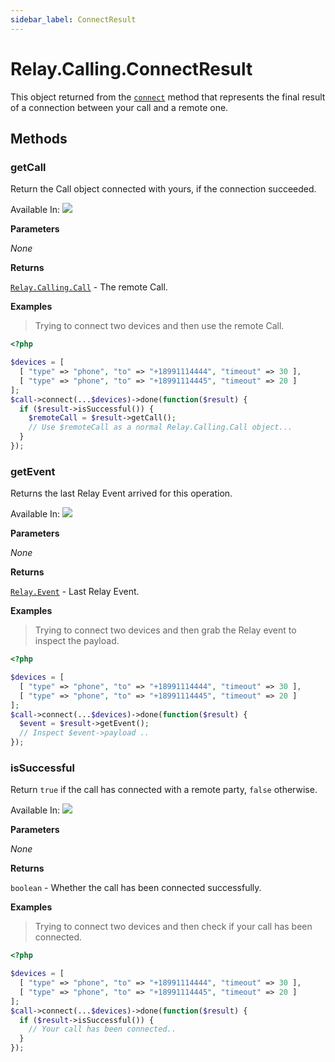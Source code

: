 ```yaml
---
sidebar_label: ConnectResult
---
```


# Relay.Calling.ConnectResult

This object returned from the [`connect`](php/reference/relay_calling/call.mdx#connect) method that represents the final result of a connection between your call and a remote one.

## Methods

<div class="method-definitions"></div>

### getCall

Return the Call object connected with yours, if the connection succeeded.

Available In: <img class="method-available-tag" src="https://img.shields.io/badge/-v2.0+-brightgreen.svg" />

**Parameters**

_None_

**Returns**

[`Relay.Calling.Call`](php/reference/relay_calling/call.mdx) - The remote Call.

**Examples**

> Trying to connect two devices and then use the remote Call.

```php
<?php

$devices = [
  [ "type" => "phone", "to" => "+18991114444", "timeout" => 30 ],
  [ "type" => "phone", "to" => "+18991114445", "timeout" => 20 ]
];
$call->connect(...$devices)->done(function($result) {
  if ($result->isSuccessful()) {
    $remoteCall = $result->getCall();
    // Use $remoteCall as a normal Relay.Calling.Call object...
  }
});
```

### getEvent

Returns the last Relay Event arrived for this operation.

Available In: <img class="method-available-tag" src="https://img.shields.io/badge/-v2.0+-brightgreen.svg" />

**Parameters**

_None_

**Returns**

[`Relay.Event`](php/reference/relay_event.mdx) - Last Relay Event.

**Examples**

> Trying to connect two devices and then grab the Relay event to inspect the payload.

```php
<?php

$devices = [
  [ "type" => "phone", "to" => "+18991114444", "timeout" => 30 ],
  [ "type" => "phone", "to" => "+18991114445", "timeout" => 20 ]
];
$call->connect(...$devices)->done(function($result) {
  $event = $result->getEvent();
  // Inspect $event->payload ..
});
```

### isSuccessful

Return `true` if the call has connected with a remote party, `false` otherwise.

Available In: <img class="method-available-tag" src="https://img.shields.io/badge/-v2.0+-brightgreen.svg" />

**Parameters**

_None_

**Returns**

`boolean` - Whether the call has been connected successfully.

**Examples**

> Trying to connect two devices and then check if your call has been connected.

```php
<?php

$devices = [
  [ "type" => "phone", "to" => "+18991114444", "timeout" => 30 ],
  [ "type" => "phone", "to" => "+18991114445", "timeout" => 20 ]
];
$call->connect(...$devices)->done(function($result) {
  if ($result->isSuccessful()) {
    // Your call has been connected..
  }
});
```
